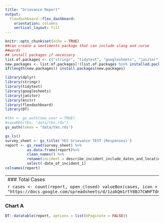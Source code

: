 ```yaml
---
title: "Grievance Report"
output: 
  flexdashboard::flex_dashboard:
    orientation: columns
    vertical_layout: fill
---
```


```r
knitr::opts_chunk$set(echo = TRUE)
##can create a sentiments package that can include slang and curse
##words
## install packages if necessary
list.of.packages <- c("stringr", "tidytext", "googlesheets", "janitor", "dplyr", "knitr", "flexdashboard", "DT")
new.packages <- list.of.packages[!(list.of.packages %in% installed.packages()[,"Package"])]
if(length(new.packages)) install.packages(new.packages)

library(dplyr)
library(stringr)
library(tidytext)
library(googlesheets)
library(janitor)
library(knitr)
library(flexdashboard)
library(DT)
```

```r
#tkn <- gs_auth(new_user = TRUE)
#saveRDS(tkn, "data/tkn.rds")
gs_auth(token = "data/tkn.rds")
```

```r
gs_ls()
survey_sheet <- gs_title('YES Grievance TEST (Responses)')
report <- gs_read(survey_sheet) %>%
          as.data.frame(report)%>%
          clean_names() %>%
          rename(incident = describe_incident_include_dates_and_locations_and_be_as_factual_as_possible) %>%
          select(-date_of_incident_1) 
colnames(report)
```


-----------------------------------------------------------------------
### Total Cases

```r
cases <- count(report, open_closed)
valueBox(cases, icon = "fa-pencil", href = "https://docs.google.com/spreadsheets/d/1zakQm1rtY8BJ7CWHFTdnZ0ZohUvkBQwbHamo_rcSwTw/edit#gid=1245323107")
```


-----------------------------------------------------------------------

### Chart A

```r
DT::datatable(report, options = list(bPaginate = FALSE)) 
  
```

